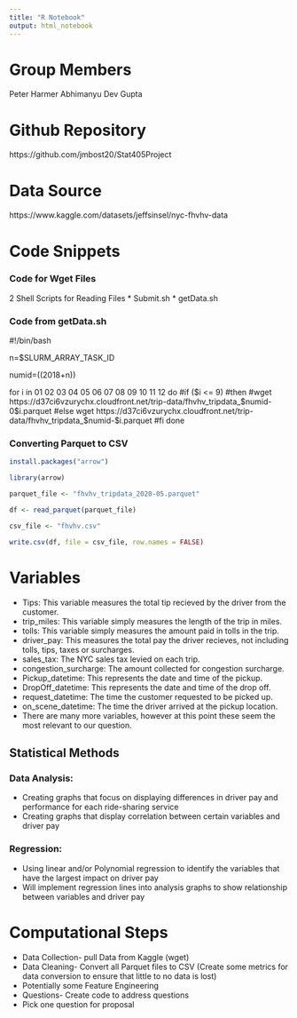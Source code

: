 ```yaml
---
title: "R Notebook"
output: html_notebook
---
```

# Group Members
Peter Harmer
Abhimanyu Dev Gupta


# Github Repository
https://github.com/jmbost20/Stat405Project

# Data Source
https://www.kaggle.com/datasets/jeffsinsel/nyc-fhvhv-data

# Code Snippets

### Code for Wget Files

2 Shell Scripts for Reading Files
* Submit.sh
* getData.sh

### Code from getData.sh
#!/bin/bash

n=$SLURM_ARRAY_TASK_ID


numid=$((2018+$n))

for i in 01 02 03 04 05 06 07 08 09 10 11 12
do
#if ($i <= 9)
#then
#wget https://d37ci6vzurychx.cloudfront.net/trip-data/fhvhv_tripdata_$numid-0$i.parquet
#else
wget https://d37ci6vzurychx.cloudfront.net/trip-data/fhvhv_tripdata_$numid-$i.parquet
#fi
done

### Converting Parquet to CSV

```r
install.packages("arrow")

library(arrow)

```

```r
parquet_file <- "fhvhv_tripdata_2020-05.parquet"

df <- read_parquet(parquet_file)

csv_file <- "fhvhv.csv"

write.csv(df, file = csv_file, row.names = FALSE)

```

# Variables
* Tips: This variable measures the total tip recieved by the driver from the customer. 
* trip_miles: This variable simply measures the length of the trip in miles. 
* tolls: This variable simply measures the amount paid in tolls in the trip.
* driver_pay: This measures the total pay the driver recieves, not including tolls, tips, taxes or surcharges. 
* sales_tax: The NYC sales tax levied on each trip. 
* congestion_surcharge: The amount collected for congestion surcharge. 
* Pickup_datetime: This represents the date and time of the pickup.
* DropOff_datetime: This represents the date and time of the drop off.
* request_datetime: The time the customer requested to be picked up. 
* on_scene_datetime: The time the driver arrived at the pickup location.
* There are many more variables, however at this point these seem the most relevant to our question.

## Statistical Methods

### Data Analysis:
* Creating graphs that focus on displaying differences in driver pay and performance for each ride-sharing service
* Creating graphs that display correlation between certain variables and driver pay

### Regression:
* Using linear and/or Polynomial regression to identify the variables that have the largest impact on driver pay
* Will implement regression lines into analysis graphs to show relationship between variables and driver pay


# Computational Steps 

* Data Collection- pull Data from Kaggle (wget)
* Data Cleaning- Convert all Parquet files to CSV (Create some metrics for data conversion to ensure that little to no data is lost)
* Potentially some Feature Engineering
* Questions- Create code to address questions
* Pick one question for proposal

